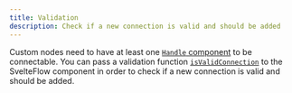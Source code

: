 ```yaml
---
title: Validation
description: Check if a new connection is valid and should be added
---
```


Custom nodes need to have at least one [`Handle` component](/api-reference/components/handle) to be connectable. You can pass a validation function [`isValidConnection`](/api-reference/svelte-flow#isvalidconnection-1) to the SvelteFlow component in order to check if a new connection is valid and should be added.

<RemoteCodeViewer route="examples/interaction/validation" framework="svelte" />

